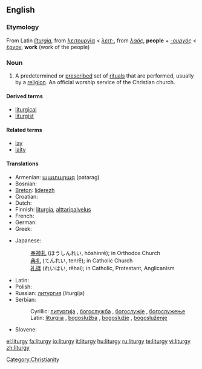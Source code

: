 ==English==
{{wikipedia}}

===Etymology===
From Latin ''[[liturgia]]'', from {{etyl|grc}} [[λειτουργία]] < ''[[λειτ-]]'', from ''[[λαός]]'', '''people''' + ''[[-ουργός]]'' < [[ἔργον]], '''work''' (work of the people)

===Noun===
{{en-noun|liturgies}}

# A predetermined or [[prescribe]]d set of [[ritual]]s that are performed, usually by a [[religion]].  An official worship service of the Christian church.

====Derived terms====
* [[liturgical]]
* [[liturgist]]

====Related terms====
* [[lay]]
* [[laity]]

====Translations====
{{trans-top|}}
* Armenian: [[պատարագ]] (patarag)
* Bosnian: {{t-|bs|liturgija|f}}
* [[Breton]]: [[liderezh]] {{m}}
* Croatian: {{t-|hr|liturgija|f}}
* Dutch: {{t+|nl|liturgie|f}}
* Finnish: [[liturgia]], [[alttaripalvelus]]
* French: {{t+|fr|liturgie|f}}
* German: {{t+|de|Liturgie|f}}
* Greek: {{t|el|λειτουργία|f|sc=Grek}}
{{trans-mid}}
* Japanese:
*: [[奉神礼]] (ほうしんれい, hōshinrē); in Orthodox Church
*: [[典礼]] (てんれい, tenrē); in Catholic Church
*: [[礼拝]] (れいはい, rēhai); in Catholic, Protestant, Anglicanism
* Latin: {{t-|la|liturgia|f}}
* Polish: {{t+|pl|liturgia|f}}
* Russian: [[литургия]] (liturgíja) {{f}}
* Serbian:
*: Cyrillic: [[литургија#Serbian|литургија]] {{f}}, [[богослужба]] {{f}}, [[богoслужје]] {{n}}, [[богослужeње]] {{n}}
*: Latin: [[liturgija#Serbian|liturgija]] {{f}}, [[bogoslužba]] {{f}}, [[bogoslužje]] {{n}}, [[bogosluženje]] {{n}}
* Slovene: {{t+|sl|liturgija|f}}
{{trans-bottom}}

[[Category:Christianity]]

[[el:liturgy]]
[[fa:liturgy]]
[[io:liturgy]]
[[it:liturgy]]
[[hu:liturgy]]
[[ru:liturgy]]
[[te:liturgy]]
[[vi:liturgy]]
[[zh:liturgy]]